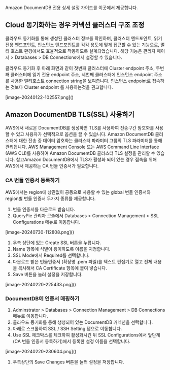 
<Callout type="info">
Amazon DocumentDB 전용 상세 설정 가이드를 이곳에서 제공합니다. 
</Callout>

## Cloud 동기화하는 경우 커넥션 클러스터 구조 조정
클라우드 동기화를 통해 생성된 클러스터 정보를 확인하며, 클러스터 엔드포인트, 읽기 전용 엔드포인트, 인스턴스 엔드포인트를 각각 용도에 맞게 접근할 수 있는 기능으로, 멀티 호스트 환경에서도 효율적으로 작동하도록 설계되었습니다. 해당 기능은 관리자 페이지 &gt; Databases &gt; DB Connections에서 설정할 수 있습니다.

클라우드 동기화 후 아래 화면과 같이 첫번째 클러스터에 Cluster endpoint 주소, 두번째 클러스터에 읽기 전용 endpoint 주소, 세번째 클러스터에 인스턴스 endpoint 주소를 사용한 멀티호스트 connection string을 보여줍니다. 인스턴스 endpoint로 접속하는 것보다 Cluster endpoint 를 사용하는것을 권고합니다.

<p align="center">
<div>[image-20240122-102557.png]()</div>
</p>

## Amazon DocumentDB TLS(SSL) 사용하기
AWS에서 새로운 DocumentDB를 생성하면 TLS를 사용하여 전송구간 암호화를 사용할 수 있고 사용자가 선택적으로 옵션을 끌 수 있습니다. Amazon DocumentDB 클러스터에 대한 전송 중 데이터 암호화는 클러스터 파라미터 그룹의 TLS 파라미터를 통해 관리됩니다. AWS Management Console 또는 AWS Command Line Interface (AWS CLI)를 사용하여 Amazon DocumentDB 클러스터 TLS 설정을 관리할 수 있습니다. 참고Amazon DocumentDB에서 TLS가 활성화 되어 있는 경우 접속을 위해 AWS에서 제공하는 CA 번들 인증서가 필요합니다.

### CA 번들 인증서 등록하기
AWS에서는 region에 상관없이 공동으로 사용할 수 있는 global 번들 인증서와 region별 번들 인증서 두가지 종류를 제공합니다.

1. 번들 인증서를 다운로드 받습니다.
2. QueryPie 관리자 콘솔에서 Databases > Connection Management > SSL Configurations 메뉴로 이동합니다.

<p align="center">
<div>[image-20240730-112808.png]()</div>
</p>

1. 우측 상단에 있는 Create SSL 버튼을 누릅니다.
2. Name 항목에 식별이 용이하도록 이름을 지정합니다.
3. SSL Mode에서 Required를 선택합니다.
4. 다운로드 받은 번들인증서 (확장명 .pem 파일)를 텍스트 편집기로 열고 전체 내용을 복사해서 CA Certificate 항목에 붙여 넣습니다.
5. Save 버튼을 눌러 설정을 저장합니다.

<p align="center">
<div>[image-20240220-225433.png]()</div>
</p>

### DocumentDB에 인증서 매핑하기
1. Adminstrator > Databases > Connection Management > DB Connections 메뉴로 이동합니다.
2. 클라우드 동기화를 통해 생성되어 있는 DocumentDB 커넥션을 선택합니다.
3. 아래로 스크롤하여 SSL / SSH Setting 탭으로 이동합니다.
4. Use SSL 체크박스를 체크하여 활성화시킨 뒤 SSL Configurations에서 앞단계(CA 번들 인증서 등록하기)에서 등록한 설정 이름을 선택합니다.

<p align="center">
<div>[image-20240220-230604.png]()</div>
</p>

1. 우측상단의 Save Changes 버튼을 눌러 설정을 저장합니다.
